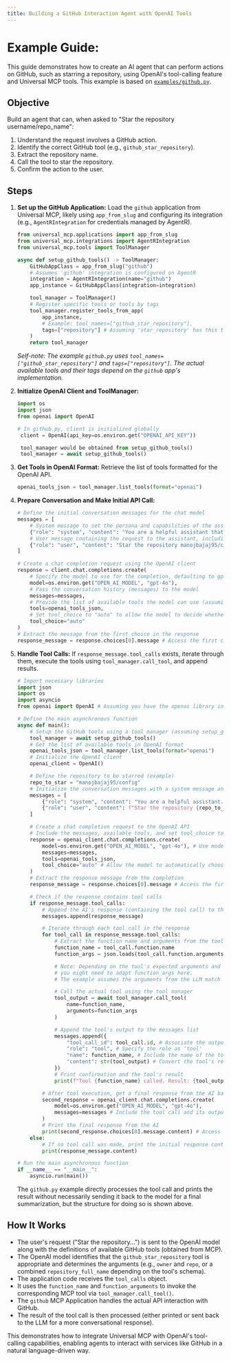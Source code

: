 ```yaml
---
title: Building a GitHub Interaction Agent with OpenAI Tools
---
```


# Example Guide: 

This guide demonstrates how to create an AI agent that can perform actions on GitHub, such as starring a repository, using OpenAI's tool-calling feature and Universal MCP tools. This example is based on [`examples/github.py`](https://github.com/universal-mcp/examples/blob/master/agents/github.py).

## Objective

Build an agent that can, when asked to "Star the repository username/repo_name":
1.  Understand the request involves a GitHub action.
2.  Identify the correct GitHub tool (e.g., `github_star_repository`).
3.  Extract the repository name.
4.  Call the tool to star the repository.
5.  Confirm the action to the user.

## Steps

1.  **Set up the GitHub Application:**
    Load the `github` application from Universal MCP, likely using `app_from_slug` and configuring its integration (e.g., `AgentRIntegration` for credentials managed by AgentR).

    ```python
    from universal_mcp.applications import app_from_slug
    from universal_mcp.integrations import AgentRIntegration
    from universal_mcp.tools import ToolManager

    async def setup_github_tools() -> ToolManager:
        GitHubAppClass = app_from_slug("github")
        # Assumes 'github' integration is configured on AgentR
        integration = AgentRIntegration(name="github")
        app_instance = GitHubAppClass(integration=integration)

        tool_manager = ToolManager()
        # Register specific tools or tools by tags
        tool_manager.register_tools_from_app(
            app_instance,
            # Example: tool_names=["github_star_repository"],
            tags=["repository"] # Assuming 'star_repository' has this tag
        )
        return tool_manager
    ```
    *Self-note: The example `github.py` uses `tool_names=["github_star_repository"]` and `tags=["repository"]`. The actual available tools and their tags depend on the `github` app's implementation.*

2.  **Initialize OpenAI Client and ToolManager:**
    ```python
    import os
    import json
    from openai import OpenAI

    # In github.py, client is initialized globally
     client = OpenAI(api_key=os.environ.get("OPENAI_API_KEY"))

     tool_manager would be obtained from setup_github_tools()
     tool_manager = await setup_github_tools()
    ```

3.  **Get Tools in OpenAI Format:**
    Retrieve the list of tools formatted for the OpenAI API.

    ```python
    openai_tools_json = tool_manager.list_tools(format="openai")
    ```

4.  **Prepare Conversation and Make Initial API Call:**
    ```python
    # Define the initial conversation messages for the chat model
    messages = [
        # System message to set the persona and capabilities of the assistant
        {"role": "system", "content": "You are a helpful assistant that can use tools."},
        # User message containing the request to the assistant, including the target repository
        {"role": "user", "content": "Star the repository manojbajaj95/config"} # Example repository to be acted upon
    ]

    # Create a chat completion request using the OpenAI client
    response = client.chat.completions.create(
        # Specify the model to use for the completion, defaulting to gpt-4o if not in environment variables
        model=os.environ.get("OPEN_AI_MODEL", "gpt-4o"),
        # Pass the conversation history (messages) to the model
        messages=messages,
        # Provide the list of available tools the model can use (assuming openai_tools_json is defined)
        tools=openai_tools_json,
        # Set tool_choice to "auto" to allow the model to decide whether to call a tool or respond directly
        tool_choice="auto"
    )
    # Extract the message from the first choice in the response
    response_message = response.choices[0].message # Access the first choice's message
    ```

5.  **Handle Tool Calls:**
    If `response_message.tool_calls` exists, iterate through them, execute the tools using `tool_manager.call_tool`, and append results.

    ```python
    # Import necessary libraries
    import json
    import os
    import asyncio
    from openai import OpenAI # Assuming you have the openai library installed

    # Define the main asynchronous function
    async def main():
        # Setup the GitHub tools using a tool manager (assuming setup_github_tools is defined elsewhere)
        tool_manager = await setup_github_tools()
        # Get the list of available tools in OpenAI format
        openai_tools_json = tool_manager.list_tools(format="openai")
        # Initialize the OpenAI client
        openai_client = OpenAI()

        # Define the repository to be starred (example)
        repo_to_star = "manojbajaj95/config"
        # Initialize the conversation messages with a system message and a user query
        messages = [
            {"role": "system", "content": "You are a helpful assistant."},
            {"role": "user", "content": f"Star the repository {repo_to_star}"}
        ]

        # Create a chat completion request to the OpenAI API
        # Include the messages, available tools, and set tool_choice to "auto" to let the model decide
        response = openai_client.chat.completions.create(
            model=os.environ.get("OPEN_AI_MODEL", "gpt-4o"), # Use model from environment variable or default
            messages=messages,
            tools=openai_tools_json,
            tool_choice="auto" # Allow the model to automatically choose a tool
        )
        # Extract the response message from the completion
        response_message = response.choices[0].message # Access the first choice's message

        # Check if the response contains tool calls
        if response_message.tool_calls:
            # Append the AI's response (containing the tool call) to the messages list
            messages.append(response_message)

            # Iterate through each tool call in the response
            for tool_call in response_message.tool_calls:
                # Extract the function name and arguments from the tool call
                function_name = tool_call.function.name
                function_args = json.loads(tool_call.function.arguments)

                # Note: Depending on the tool's expected arguments and the LLM's output,
                # you might need to adapt function_args here.
                # The example assumes the arguments from the LLM match the tool's requirements.

                # Call the actual tool using the tool manager
                tool_output = await tool_manager.call_tool(
                    name=function_name,
                    arguments=function_args
                )

                # Append the tool's output to the messages list
                messages.append({
                    "tool_call_id": tool_call.id, # Associate the output with the tool call
                    "role": "tool", # Specify the role as 'tool'
                    "name": function_name, # Include the name of the tool that was called
                    "content": str(tool_output) # Convert the tool's result to a string
                })
                # Print confirmation and the tool's result
                print(f"Tool {function_name} called. Result: {tool_output}")

            # After tool execution, get a final response from the AI based on the updated messages
            second_response = openai_client.chat.completions.create(
                model=os.environ.get("OPEN_AI_MODEL", "gpt-4o"),
                messages=messages # Include the tool call and its output in the messages
            )
            # Print the final response from the AI
            print(second_response.choices[0].message.content) # Access the first choice's message
        else:
            # If no tool call was made, print the initial response content
            print(response_message.content)

    # Run the main asynchronous function
    if __name__ == "__main__":
        asyncio.run(main())

    ```
    The `github.py` example directly processes the tool call and prints the result without necessarily sending it back to the model for a final summarization, but the structure for doing so is shown above.

## How It Works

*   The user's request ("Star the repository...") is sent to the OpenAI model along with the definitions of available GitHub tools (obtained from MCP).
*   The OpenAI model identifies that the `github_star_repository` tool is appropriate and determines the arguments (e.g., `owner` and `repo`, or a combined `repository_full_name` depending on the tool's schema).
*   The application code receives the `tool_calls` object.
*   It uses the `function_name` and `function_arguments` to invoke the corresponding MCP tool via `tool_manager.call_tool()`.
*   The `github` MCP Application handles the actual API interaction with GitHub.
*   The result of the tool call is then processed (either printed or sent back to the LLM for a more conversational response).

This demonstrates how to integrate Universal MCP with OpenAI's tool-calling capabilities, enabling agents to interact with services like GitHub in a natural language-driven way.